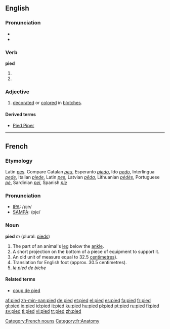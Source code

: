 ==English==

===Pronunciation===
*{{IPA|/paɪd/}}
*{{rhymes|aɪd}}

===Verb===
'''pied'''

# {{past of|[[pi]]}}
# {{past of|[[pie]]}}

===Adjective===
{{en-adj}}

# [[decorate]]d or [[color]]ed in [[blotch]]es.

====Derived terms====
*[[Pied Piper]]

----

==French==

===Etymology===
Latin [[pes]]. Compare Catalan ''[[peu]]'', Esperanto ''[[piedo]]'', Ido ''[[pedo]]'', Interlingua ''[[pede]]'', Italian ''[[piede]]'', Latin ''[[pes]]'', Latvian ''[[pēda]]'', Lithuanian ''[[pėdės]]'', Portuguese ''[[pé]]'', Sardinian ''[[pei]]'', Spanish ''[[pie]]''

===Pronunciation===
*[[w:IPA|IPA]]: /pje/
*[[w:SAMPA|SAMPA]]: /pje/

===Noun===
'''pied''' ''m'' (plural: [[pieds]])

# The part of an animal's [[leg]] below the [[ankle]].
# A short projection on the bottom of a piece of equipment to support it.
# An old unit of measure equal to 32.5 [[centimetre]]s).
# Translation for English foot (approx. 30.5 centimetres).
# ''le pied de biche''

====Related terms====
*[[coup de pied]]

[[Category:French nouns]]
[[Category:fr:Anatomy]]

[[af:pied]]
[[zh-min-nan:pied]]
[[de:pied]]
[[et:pied]]
[[el:pied]]
[[es:pied]]
[[fa:pied]]
[[fr:pied]]
[[gl:pied]]
[[io:pied]]
[[id:pied]]
[[it:pied]]
[[ku:pied]]
[[hu:pied]]
[[pl:pied]]
[[pt:pied]]
[[ru:pied]]
[[fi:pied]]
[[sv:pied]]
[[tl:pied]]
[[vi:pied]]
[[tr:pied]]
[[zh:pied]]
